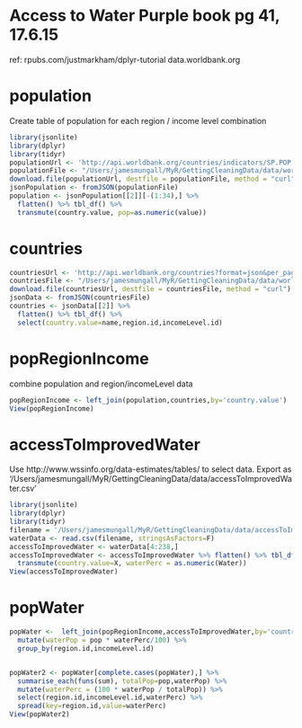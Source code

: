 Access to Water                   Purple book pg 41, 17.6.15
=================================================================
ref: rpubs.com/justmarkham/dplyr-tutorial
    data.worldbank.org  

population
==========
Create table of population for each region / income level combination
```r
library(jsonlite)
library(dplyr)
library(tidyr)
populationUrl <- 'http://api.worldbank.org/countries/indicators/SP.POP.TOTL?per_page=1000&date=2013&format=json'
populationFile <- "/Users/jamesmungall/MyR/GettingCleaningData/data/worldBank/population/population.json"
download.file(populationUrl, destfile = populationFile, method = "curl")
jsonPopulation <- fromJSON(populationFile)
population <- jsonPopulation[[2]][-(1:34),] %>%
  flatten() %>% tbl_df() %>%
  transmute(country.value, pop=as.numeric(value))
```
countries
=========
```r
countriesUrl <- 'http://api.worldbank.org/countries?format=json&per_page=1000'
countriesFile <- "/Users/jamesmungall/MyR/GettingCleaningData/data/worldBank/countries.json"
download.file(countriesUrl, destfile = countriesFile, method = "curl")
jsonData <- fromJSON(countriesFile)
countries <- jsonData[[2]] %>%
  flatten() %>% tbl_df() %>%
  select(country.value=name,region.id,incomeLevel.id)
```  
popRegionIncome
===============
combine population and region/incomeLevel data
```r
popRegionIncome <- left_join(population,countries,by='country.value')
View(popRegionIncome)
```

accessToImprovedWater
==================
Use http://www.wssinfo.org/data-estimates/tables/ to select data.
Export as '/Users/jamesmungall/MyR/GettingCleaningData/data/accessToImprovedWater.csv'

```r
library(jsonlite)
library(dplyr)
library(tidyr)
filename = '/Users/jamesmungall/MyR/GettingCleaningData/data/accessToImprovedWater.csv'
waterData <- read.csv(filename, stringsAsFactors=F)
accessToImprovedWater <- waterData[4:238,]
accessToImprovedWater <- accessToImprovedWater %>% flatten() %>% tbl_df() %>%
  transmute(country.value=X, waterPerc = as.numeric(Water))
View(accessToImprovedWater)
```

popWater
======
```r
popWater <-  left_join(popRegionIncome,accessToImprovedWater,by='country.value') %>%
  mutate(waterPop = pop * waterPerc/100) %>%
  group_by(region.id,incomeLevel.id)


popWater2 <- popWater[complete.cases(popWater),] %>%
  summarise_each(funs(sum), totalPop=pop,waterPop) %>%
  mutate(waterPerc = (100 * waterPop / totalPop)) %>%
  select(region.id,incomeLevel.id,waterPerc) %>%
  spread(key=region.id,value=waterPerc)
View(popWater2)
```

